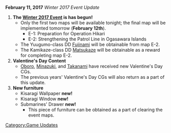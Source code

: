 '''February 11, 2017''' ''Winter 2017 Event Update''

#'''The [[Winter 2017 Event]] is has begun!'''
#*Only the first two maps will be available tonight; the final map will be implemented tomorrow ('''February 12th''').
#**E-1: Preparation for Operation Hikari
#**E-2: Strengthening the Patrol Line in Ogasawara Islands
#*The Yuugumo-class DD [[Fujinami]] will be obtainable from map E-2.
#*The Kamikaze-class DD [[Matsukaze]] will be obtainable as a reward for completing map E-2.
#'''Valentine's Day Content'''
#*[[Oboro]], [[Minazuki]], and [[Takanami]] have received new Valentine's Day CGs.
#*The previous years' Valentine's Day CGs will also return as a part of this update.
#'''New furniture'''
#*Kisaragi Wallpaper '''new!'''
#*Kisaragi Window '''new!'''
#*Submarines' Drawer '''new!'''
#**This piece of furniture can be obtained as a part of clearing the event maps.
[[Category:Game Updates]]